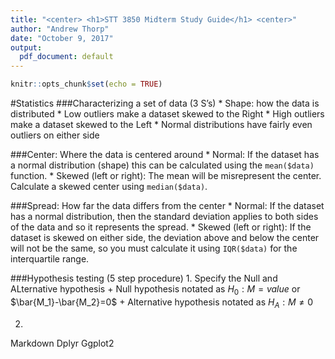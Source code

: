 ```yaml
---
title: "<center> <h1>STT 3850 Midterm Study Guide</h1> <center>"
author: "Andrew Thorp"
date: "October 9, 2017"
output:
  pdf_document: default
---
```


```r
knitr::opts_chunk$set(echo = TRUE)
```

#Statistics
###Characterizing a set of data (3 S’s)
  * Shape: how the data is distributed
  * Low outliers make a dataset skewed to the Right
  * High outliers make a dataset skewed to the Left
  * Normal distributions have fairly even outliers on either side
  
###Center: Where the data is centered around
  * Normal: If the dataset has a normal distribution (shape) this can be calculated using the `mean($data)` function.
  * Skewed (left or right): The mean will be misrepresent the center. Calculate a skewed center using `median($data)`.

###Spread: How far the data differs from the center
  * Normal: If the dataset has a normal distribution, then the standard deviation applies to both sides of the data and so it represents the spread.
  * Skewed (left or right): If the dataset is skewed on either side, the deviation above and below the center will not be the same, so you must calculate it using `IQR($data)` for the interquartile range.

###Hypothesis testing (5 step procedure)
  1. Specify the Null and ALternative hypothesis
    + Null hypothesis notated as $H_0:M=value$ or $\bar{M_1}-\bar{M_2}=0$
    + Alternative hypothesis notated as $H_A:M\neq0$
    
  2. 

Markdown
Dplyr
Ggplot2
